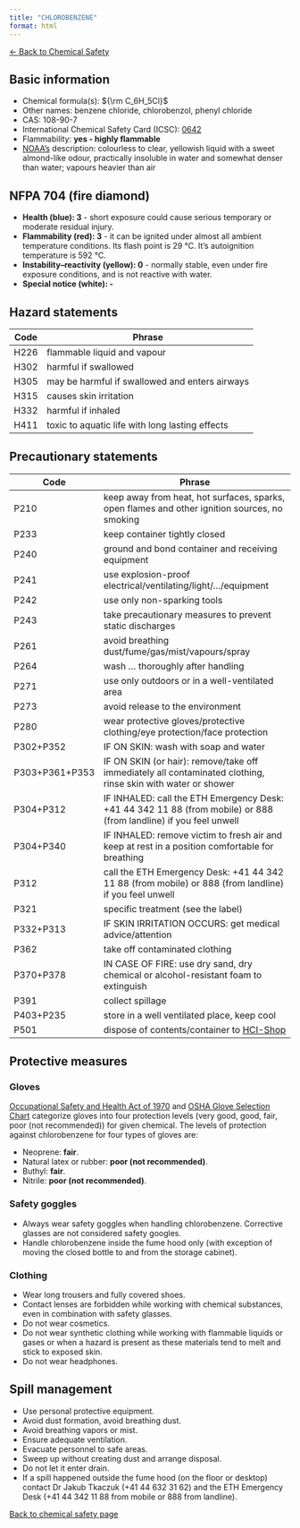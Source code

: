 ```yaml
---
title: "CHLOROBENZENE"
format: html
---
```


[← Back to Chemical Safety](../chemical-safety.qmd)


## Basic information
- Chemical formula(s): ${\rm C_6H_5Cl}$
- Other names: benzene chloride, chlorobenzol, phenyl chloride
- CAS: 108-90-7
- International Chemical Safety Card (ICSC): [0642](https://www.inchem.org/documents/icsc/icsc/eics0642.htm)
- Flammability: **yes - highly flammable**
- [NOAA's](https://cameochemicals.noaa.gov/chemical/2877) description: colourless to clear, yellowish liquid with a sweet almond-like odour, practically insoluble in water and somewhat denser than water; vapours heavier than air

## NFPA 704 (fire diamond)
- **Health (blue): 3** - short exposure could cause serious temporary or moderate residual injury.
- **Flammability (red): 3** - it can be ignited under almost all ambient temperature conditions. Its flash point is 29 °C. It's autoignition temperature is 592 °C.
- **Instability–reactivity (yellow): 0** - normally stable, even under fire exposure conditions, and is not reactive with water.
- **Special notice (white): -**

## Hazard statements
| Code | Phrase                                          |
| ---- | ----------------------------------------------- |
| H226 | flammable liquid and vapour                     |
| H302 | harmful if swallowed                            |
| H305 | may be harmful if swallowed and enters airways  |
| H315 | causes skin irritation                          |
| H332 | harmful if inhaled                              |
| H411 | toxic to aquatic life with long lasting effects |

## Precautionary statements
| Code           | Phrase                                                                                                            |
| -------------- | ----------------------------------------------------------------------------------------------------------------- |
| P210           | keep away from heat, hot surfaces, sparks, open flames and other ignition sources, no smoking                     |
| P233           | keep container tightly closed                                                                                     |
| P240           | ground and bond container and receiving equipment                                                                 |
| P241           | use explosion-proof electrical/ventilating/light/.../equipment                                                    |
| P242           | use only non-sparking tools                                                                                       |
| P243           | take precautionary measures to prevent static discharges                                                          |
| P261           | avoid breathing dust/fume/gas/mist/vapours/spray                                                                  |
| P264           | wash ... thoroughly after handling                                                                                |
| P271           | use only outdoors or in a well-ventilated area                                                                    |
| P273           | avoid release to the environment                                                                                  |
| P280           | wear protective gloves/protective clothing/eye protection/face protection                                         |
| P302+P352      | IF ON SKIN: wash with soap and water                                                                              |
| P303+P361+P353 | IF ON SKIN (or hair): remove/take off immediately all contaminated clothing, rinse skin with water or shower      |
| P304+P312      | IF INHALED: call the ETH Emergency Desk: +41 44 342 11 88 (from mobile) or 888 (from landline) if you feel unwell |
| P304+P340      | IF INHALED: remove victim to fresh air and keep at rest in a position comfortable for breathing                   |
| P312           | call the ETH Emergency Desk: +41 44 342 11 88 (from mobile) or 888 (from landline) if you feel unwell             |
| P321           | specific treatment (see the label)                                                                                |
| P332+P313      | IF SKIN IRRITATION OCCURS: get medical advice/attention                                                           |
| P362           | take off contaminated clothing                                                                                    |
| P370+P378      | IN CASE OF FIRE: use dry sand, dry chemical or alcohol-resistant foam to extinguish                               |
| P391           | collect spillage                                                                                                  |
| P403+P235      | store in a well ventilated place, keep cool                                                                       |
| P501           | dispose of contents/container to [HCI-Shop](https://hci-shop.ethz.ch/en/)                                         |

## Protective measures

### Gloves
[Occupational Safety and Health Act of 1970](https://www.osha.gov/sites/default/files/publications/osha3151.pdf) and [OSHA Glove Selection Chart](https://safety.fsu.edu/safety_manual/OSHA%20Glove%20Selection%20Chart.pdf) categorize gloves into four protection levels (very good, good, fair, poor (not recommended)) for given chemical. The levels of protection against chlorobenzene for four types of gloves are:

- Neoprene: **fair**.
- Natural latex or rubber: **poor (not recommended)**.
- Buthyl: **fair**.
- Nitrile: **poor (not recommended)**.

### Safety goggles
- Always wear safety goggles when handling chlorobenzene. Corrective glasses are not considered safety googles.
- Handle chlorobenzene inside the fume hood only (with exception of moving the closed bottle to and from the storage cabinet).

### Clothing
- Wear long trousers and fully covered shoes.
- Contact lenses are forbidden while working with chemical substances, even in combination with safety glasses.
- Do not wear cosmetics.
- Do not wear synthetic clothing while working with flammable liquids or gases or when a hazard is present as these materials tend to melt and stick to exposed skin.
- Do not wear headphones.

## Spill management
- Use personal protective equipment.
- Avoid dust formation, avoid breathing dust.
- Avoid breathing vapors or mist.
- Ensure adequate ventilation.
- Evacuate personnel to safe areas.
- Sweep up without creating dust and arrange disposal.
- Do not let it enter drain.
- If a spill happened outside the fume hood (on the floor or desktop) contact Dr Jakub Tkaczuk (+41 44 632 31 62) and the ETH Emergency Desk (+41 44 342 11 88 from mobile or 888 from landline).

[Back to chemical safety page](https://github.com/Global-Health-Engineering/group-safety/tree/main/02-chemical-safety)  

